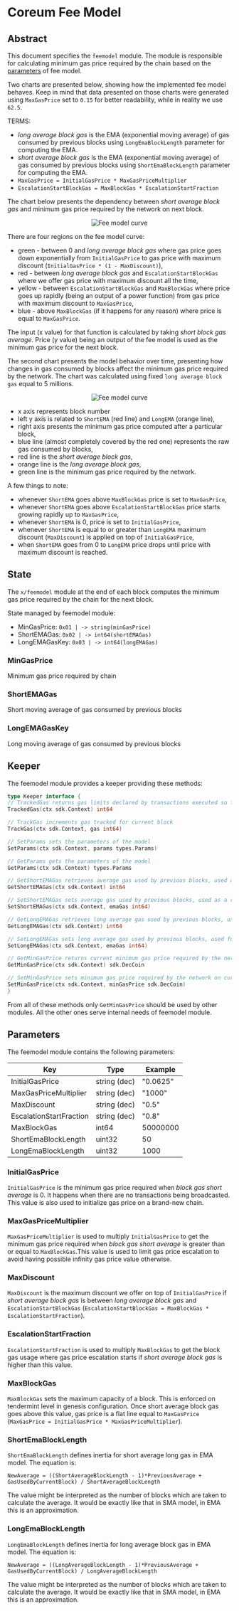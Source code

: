 # Coreum Fee Model

## Abstract

This document specifies the `feemodel` module. The module is responsible for calculating minimum gas
price required by the chain based on the [parameters](/docs/modules/coreum-fee-model) of fee model.

Two charts are presented below, showing how the implemented fee model behaves. Keep in mind that
data presented on those charts were generated using `MaxGasPrice` set to `0.15` for better
readability, while in reality we use `62.5`.

TERMS:

-   _long average block gas_ is the EMA (exponential moving average) of gas consumed by previous
    blocks using `LongEmaBlockLength` parameter for computing the EMA.
-   _short average block gas_ is the EMA (exponential moving average) of gas consumed by previous
    blocks using `ShortEmaBlockLength` parameter for computing the EMA.
-   `MaxGasPrice = InitialGasPrice * MaxGasPriceMultiplier`
-   `EscalationStartBlockGas = MaxBlockGas * EscalationStartFraction`

The chart below presents the dependency between _short average block gas_ and minimum gas price
required by the network on next block.

<center className="my-10">
    <img src="/images/modules/coreum-fee-model/curve.png" alt="Fee model curve" />
</center>

There are four regions on the fee model curve:

-   green - between 0 and _long average block gas_ where gas price goes down exponentially from
    `InitialGasPrice` to gas price with maximum discount (`InitialGasPrice * (1 - MaxDiscount)`),
-   red - between _long average block gas_ and `EscalationStartBlockGas` where we offer gas price
    with maximum discount all the time,
-   yellow - between `EscalationStartBlockGas` and `MaxBlockGas` where price goes up rapidly (being
    an output of a power function) from gas price with maximum discount to `MaxGasPrice`,
-   blue - above `MaxBlockGas` (if it happens for any reason) where price is equal to `MaxGasPrice`.

The input (x value) for that function is calculated by taking _short block gas average_. Price (y
value) being an output of the fee model is used as the minimum gas price for the next block.

The second chart presents the model behavior over time, presenting how changes in gas consumed by
blocks affect the minimum gas price required by the network. The chart was calculated using fixed
`long average block gas` equal to 5 millions.

<center className="my-10">
    <img src="/images/modules/coreum-fee-model/time_series.png" alt="Fee model curve" />
</center>

-   x axis represents block number
-   left y axis is related to `ShortEMA` (red line) and `LongEMA` (orange line),
-   right axis presents the minimum gas price computed after a particular block,
-   blue line (almost completely covered by the red one) represents the raw gas consumed by blocks,
-   red line is the _short average block gas_,
-   orange line is the _long average block gas_,
-   green line is the minimum gas price required by the network.

A few things to note:

-   whenever `ShortEMA` goes above `MaxBlockGas` price is set to `MaxGasPrice`,
-   whenever `ShortEMA` goes above `EscalationStartBlockGas` price starts growing rapidly up to
    `MaxGasPrice`,
-   whenever `ShortEMA` is 0, price is set to `InitialGasPrice`,
-   whenever `ShortEMA` is equal to or greater than `LongEMA` maximum discount (`MaxDiscount`) is
    applied on top of `InitialGasPrice`,
-   when `ShortEMA` goes from 0 to `LongEMA` price drops until price with maximum discount is
    reached.

## State

The `x/feemodel` module at the end of each block computes the minimum gas price required by the
chain for the next block.

State managed by feemodel module:

-   MinGasPrice: `0x01 | -> string(minGasPrice)`
-   ShortEMAGas: `0x02 | -> int64(shortEMAGas)`
-   LongEMAGasKey: `0x03 | -> int64(longEMAGas)`

### MinGasPrice

Minimum gas price required by chain

### ShortEMAGas

Short moving average of gas consumed by previous blocks

### LongEMAGasKey

Long moving average of gas consumed by previous blocks

## Keeper

The feemodel module provides a keeper providing these methods:

```go
type Keeper interface {
// TrackedGas returns gas limits declared by transactions executed so far in current block
TrackedGas(ctx sdk.Context) int64

// TrackGas increments gas tracked for current block
TrackGas(ctx sdk.Context, gas int64)

// SetParams sets the parameters of the model
SetParams(ctx sdk.Context, params types.Params)

// GetParams gets the parameters of the model
GetParams(ctx sdk.Context) types.Params

// GetShortEMAGas retrieves average gas used by previous blocks, used as a representation of smoothed gas used by latest block
GetShortEMAGas(ctx sdk.Context) int64

// SetShortEMAGas sets average gas used by previous blocks, used as a representation of smoothed gas used by latest block
SetShortEMAGas(ctx sdk.Context, emaGas int64)

// GetLongEMAGas retrieves long average gas used by previous blocks, used for determining average block load where maximum discount is applied
GetLongEMAGas(ctx sdk.Context) int64

// SetLongEMAGas sets long average gas used by previous blocks, used for determining average block load where maximum discount is applied
SetLongEMAGas(ctx sdk.Context, emaGas int64)

// GetMinGasPrice returns current minimum gas price required by the network
GetMinGasPrice(ctx sdk.Context) sdk.DecCoin

// SetMinGasPrice sets minimum gas price required by the network on current block
SetMinGasPrice(ctx sdk.Context, minGasPrice sdk.DecCoin)
}
```

From all of these methods only `GetMinGasPrice` should be used by other modules. All the other ones
serve internal needs of feemodel module.

## Parameters

The feemodel module contains the following parameters:

| Key                     | Type         | Example  |
| ----------------------- | ------------ | -------- |
| InitialGasPrice         | string (dec) | "0.0625" |
| MaxGasPriceMultiplier   | string (dec) | "1000"   |
| MaxDiscount             | string (dec) | "0.5"    |
| EscalationStartFraction | string (dec) | "0.8"    |
| MaxBlockGas             | int64        | 50000000 |
| ShortEmaBlockLength     | uint32       | 50       |
| LongEmaBlockLength      | uint32       | 1000     |

### InitialGasPrice

`InitialGasPrice` is the minimum gas price required when _block gas short average_ is 0. It happens
when there are no transactions being broadcasted. This value is also used to initialize gas price on
a brand-new chain.

### MaxGasPriceMultiplier

`MaxGasPriceMultiplier` is used to multiply `InitialGasPrice` to get the minimum gas price required
when _block gas short average_ is greater than or equal to `MaxBlockGas`.This value is used to limit
gas price escalation to avoid having possible infinity gas price value otherwise.

### MaxDiscount

`MaxDiscount` is the maximum discount we offer on top of `InitialGasPrice` if _short average block
gas_ is between _long average block gas_ and `EscalationStartBlockGas`
(`EscalationStartBlockGas = MaxBlockGas * EscalationStartFraction`).

### EscalationStartFraction

`EscalationStartFraction` is used to multiply `MaxBlockGas` to get the block gas usage where gas
price escalation starts if _short average block gas_ is higher than this value.

### MaxBlockGas

`MaxBlockGas` sets the maximum capacity of a block. This is enforced on tendermint level in genesis
configuration. Once short average block gas goes above this value, gas price is a flat line equal to
`MaxGasPrice` (`MaxGasPrice = InitialGasPrice * MaxGasPriceMultiplier`).

### ShortEmaBlockLength

`ShortEmaBlockLength` defines inertia for short average long gas in EMA model. The equation is:

`NewAverage = ((ShortAverageBlockLength - 1)*PreviousAverage + GasUsedByCurrentBlock) / ShortAverageBlockLength`

The value might be interpreted as the number of blocks which are taken to calculate the average. It
would be exactly like that in SMA model, in EMA this is an approximation.

### LongEmaBlockLength

`LongEmaBlockLength` defines inertia for long average block gas in EMA model. The equation is:

`NewAverage = ((LongAverageBlockLength - 1)*PreviousAverage + GasUsedByCurrentBlock) / LongAverageBlockLength`

The value might be interpreted as the number of blocks which are taken to calculate the average. It
would be exactly like that in SMA model, in EMA this is an approximation.
